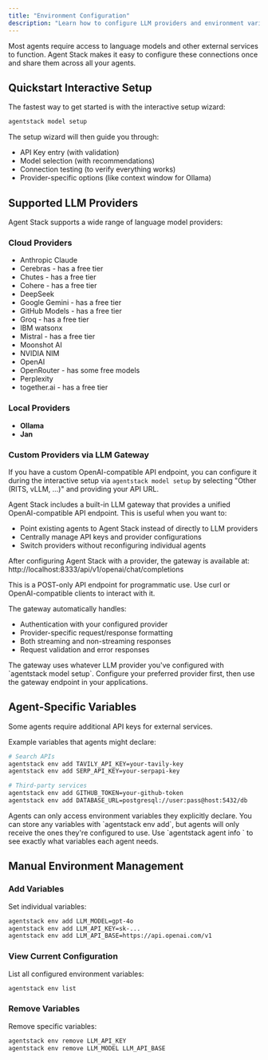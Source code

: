 ```yaml
---
title: "Environment Configuration"
description: "Learn how to configure LLM providers and environment variables"
---
```


Most agents require access to language models and other external services to function. Agent Stack makes it easy to configure these connections once and share them across all your agents.

## Quickstart Interactive Setup

The fastest way to get started is with the interactive setup wizard:

```bash
agentstack model setup
```

The setup wizard will then guide you through:
- API Key entry (with validation)
- Model selection (with recommendations)
- Connection testing (to verify everything works)
- Provider-specific options (like context window for Ollama)

## Supported LLM Providers

Agent Stack supports a wide range of language model providers:

### Cloud Providers
- Anthropic Claude
- Cerebras - has a free tier
- Chutes - has a free tier
- Cohere - has a free tier
- DeepSeek
- Google Gemini - has a free tier
- GitHub Models - has a free tier
- Groq - has a free tier
- IBM watsonx
- Mistral - has a free tier
- Moonshot AI
- NVIDIA NIM
- OpenAI
- OpenRouter - has some free models
- Perplexity
- together.ai - has a free tier

### Local Providers
- **Ollama**
- **Jan**

### Custom Providers via LLM Gateway

If you have a custom OpenAI-compatible API endpoint, you can configure it during the interactive setup via `agentstack model setup` by selecting "Other (RITS, vLLM, ...)" and providing your API URL.

Agent Stack includes a built-in LLM gateway that provides a unified OpenAI-compatible API endpoint. This is useful when you want to:
- Point existing agents to Agent Stack instead of directly to LLM providers
- Centrally manage API keys and provider configurations
- Switch providers without reconfiguring individual agents

After configuring Agent Stack with a provider, the gateway is available at: http://localhost:8333/api/v1/openai/chat/completions

<Note>
This is a POST-only API endpoint for programmatic use. Use curl or OpenAI-compatible clients to interact with it.
</Note>

The gateway automatically handles:
- Authentication with your configured provider
- Provider-specific request/response formatting
- Both streaming and non-streaming responses
- Request validation and error responses

<Important>
The gateway uses whatever LLM provider you've configured with `agentstack model setup`. Configure your preferred provider first, then use the gateway endpoint in your applications.
</Important>

## Agent-Specific Variables

Some agents require additional API keys for external services.

Example variables that agents might declare:

```bash
# Search APIs
agentstack env add TAVILY_API_KEY=your-tavily-key
agentstack env add SERP_API_KEY=your-serpapi-key

# Third-party services
agentstack env add GITHUB_TOKEN=your-github-token
agentstack env add DATABASE_URL=postgresql://user:pass@host:5432/db
```

<Important>
Agents can only access environment variables they explicitly declare. You can store any variables with `agentstack env add`, but agents will only receive the ones they're configured to use.
Use `agentstack agent info <agent-name>` to see exactly what variables each agent needs.
</Important>

## Manual Environment Management

### Add Variables

Set individual variables:
```bash
agentstack env add LLM_MODEL=gpt-4o
agentstack env add LLM_API_KEY=sk-...
agentstack env add LLM_API_BASE=https://api.openai.com/v1
```

### View Current Configuration

List all configured environment variables:
```bash
agentstack env list
```

### Remove Variables

Remove specific variables:
```bash
agentstack env remove LLM_API_KEY
agentstack env remove LLM_MODEL LLM_API_BASE
```
